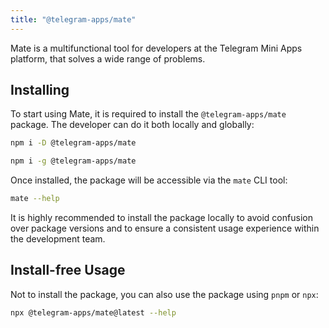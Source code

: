 ```yaml
---
title: "@telegram-apps/mate"
---
```


Mate is a multifunctional tool for developers at the Telegram Mini Apps platform, that solves a wide range of problems.

## Installing

To start using Mate, it is required to install the `@telegram-apps/mate` package. The developer can do it both locally and globally:

```sh locally icon="npm"
npm i -D @telegram-apps/mate
```

```sh globally icon="npm"
npm i -g @telegram-apps/mate
```

Once installed, the package will be accessible via the `mate` CLI tool:

```bash
mate --help
```

It is highly recommended to install the package locally to avoid confusion over package versions and to ensure a consistent usage experience within the development team.

## Install-free Usage

Not to install the package, you can also use the package using `pnpm` or `npx`:

```sh icon="npm"
npx @telegram-apps/mate@latest --help
```
